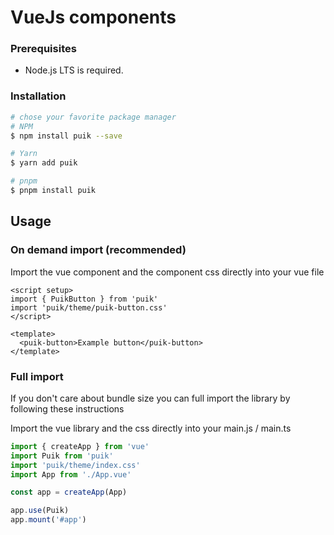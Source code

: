 
<Meta title="Docs/VueJs Components" />

# VueJs components

### Prerequisites

- Node.js LTS is required.

### Installation

```sh
# chose your favorite package manager
# NPM
$ npm install puik --save

# Yarn
$ yarn add puik

# pnpm
$ pnpm install puik
```

## Usage

### On demand import (recommended)

Import the vue component and the component css directly into your vue file

```vue
<script setup>
import { PuikButton } from 'puik'
import 'puik/theme/puik-button.css'
</script>

<template>
  <puik-button>Example button</puik-button>
</template>
```

### Full import

If you don't care about bundle size you can full import the library by following these instructions

Import the vue library and the css directly into your main.js / main.ts

```typescript
import { createApp } from 'vue'
import Puik from 'puik'
import 'puik/theme/index.css'
import App from './App.vue'

const app = createApp(App)

app.use(Puik)
app.mount('#app')
```
